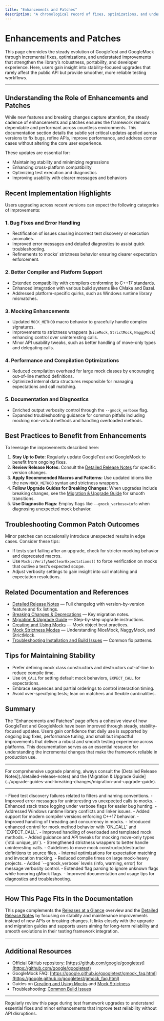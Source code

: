 ```yaml
---
title: "Enhancements and Patches"
description: "A chronological record of fixes, optimizations, and understated improvements added across versions. This page details how the library’s robustness, portability, or developer experience has been incrementally enhanced, providing context for stability-focused upgrades."
---
```


# Enhancements and Patches

This page chronicles the steady evolution of GoogleTest and GoogleMock through incremental fixes, optimizations, and understated improvements that strengthen the library’s robustness, portability, and developer experience. Here, users gain insight into stability-focused upgrades that rarely affect the public API but provide smoother, more reliable testing workflows.

---

## Understanding the Role of Enhancements and Patches

While new features and breaking changes capture attention, the steady cadence of enhancements and patches ensures the framework remains dependable and performant across countless environments. This documentation section details the subtle yet critical updates applied across versions to fix bugs, refine APIs, improve performance, and address corner cases without altering the core user experience.

These updates are essential for:

- Maintaining stability and minimizing regressions
- Enhancing cross-platform compatibility
- Optimizing test execution and diagnostics
- Improving usability with clearer messages and behaviors


## Recent Implementation Highlights

Users upgrading across recent versions can expect the following categories of improvements:

### 1. Bug Fixes and Error Handling
- Rectification of issues causing incorrect test discovery or execution anomalies.
- Improved error messages and detailed diagnostics to assist quick troubleshooting.
- Refinements to mocks’ strictness behavior ensuring clearer expectation enforcement.

### 2. Better Compiler and Platform Support
- Extended compatibility with compilers conforming to C++17 standards.
- Enhanced integration with various build systems like CMake and Bazel.
- Addressed platform-specific quirks, such as Windows runtime library mismatches.

### 3. Mocking Enhancements
- Updated `MOCK_METHOD` macro behavior to gracefully handle complex signatures.
- Improvements to strictness wrappers (`NiceMock`, `StrictMock`, `NaggyMock`) enhancing control over uninteresting calls.
- Minor API usability tweaks, such as better handling of move-only types and delegating calls.

### 4. Performance and Compilation Optimizations
- Reduced compilation overhead for large mock classes by encouraging out-of-line method definitions.
- Optimized internal data structures responsible for managing expectations and call matching.

### 5. Documentation and Diagnostics
- Enriched output verbosity control through the `--gmock_verbose` flag.
- Expanded troubleshooting guidance for common pitfalls including mocking non-virtual methods and handling overloaded methods.


## Best Practices to Benefit from Enhancements

To leverage the improvements described here:

1. **Stay Up to Date:** Regularly update GoogleTest and GoogleMock to benefit from ongoing fixes.
2. **Review Release Notes:** Consult the [Detailed Release Notes](./detailed-release-notes) for specific version changes.
3. **Apply Recommended Macros and Patterns:** Use updated idioms like the new `MOCK_METHOD` syntax and strictness wrappers.
4. **Follow Upgrade Guides for Breaking Changes:** When upgrades include breaking changes, see the [Migration & Upgrade Guide](../upgrade-guides-and-breaking-changes/migration-and-upgrade-guide) for smooth transitions.
5. **Use Diagnostic Flags:** Employ flags like `--gmock_verbose=info` when diagnosing unexpected mock behavior.


## Troubleshooting Common Patch Outcomes

Minor patches can occasionally introduce unexpected results in edge cases. Consider these tips:

- If tests start failing after an upgrade, check for stricter mocking behavior and deprecated macros.
- Use `Mock::VerifyAndClearExpectations()` to force verification on mocks that outlive a test’s expected scope.
- Adjust verbosity settings to gain insight into call matching and expectation resolutions.


## Related Documentation and References

- [Detailed Release Notes](./detailed-release-notes) — Full changelog with version-by-version feature and fix listings.
- [Breaking Changes & Deprecations](../upgrade-guides-and-breaking-changes/breaking-changes) — Key migration notes.
- [Migration & Upgrade Guide](../upgrade-guides-and-breaking-changes/migration-and-upgrade-guide) — Step-by-step upgrade instructions.
- [Creating and Using Mocks](../../guides/mocking-techniques-integration/creating-and-using-mocks) — Mock object best practices.
- [Mock Strictness Modes](../../api-reference/mocking-and-matchers/mock-strictness) — Understanding NiceMock, NaggyMock, and StrictMock.
- [Troubleshooting Installation and Build Issues](../../getting-started/troubleshooting-faq/common-install-issues) — Common fix patterns.


## Tips for Maintaining Stability

- Prefer defining mock class constructors and destructors out-of-line to reduce compile time.
- Use `ON_CALL` for setting default mock behaviors, `EXPECT_CALL` for expectations.
- Embrace sequences and partial orderings to control interaction timing.
- Avoid over-specifying tests; lean on matchers and flexible cardinalities.


## Summary

The "Enhancements and Patches" page offers a cohesive view of how GoogleTest and GoogleMock have been improved through steady, stability-focused updates. Users gain confidence that daily use is supported by ongoing bug fixes, performance tuning, and small but impactful improvements that deliver a robust and smooth testing experience across platforms. This documentation serves as an essential resource for understanding the incremental changes that make the framework reliable in production use.

---

<Info>
For comprehensive upgrade planning, always consult the [Detailed Release Notes](./detailed-release-notes) and the [Migration & Upgrade Guide](../upgrade-guides-and-breaking-changes/migration-and-upgrade-guide).
</Info>


---

<AccordionGroup title="Common Enhancement Categories and Examples">
<Accordion title="Bug Fixes and Diagnostics">
- Fixed test discovery failures related to filters and naming conventions.
- Improved error messages for uninteresting vs unexpected calls to mocks.
- Enhanced stack trace logging under verbose flags for easier bug hunting.
</Accordion>
<Accordion title="Platform and Compiler Improvements">
- Addressed Windows runtime library conflicts and linker issues.
- Added support for modern compiler versions enforcing C++17 behavior.
- Improved handling of threading and concurrency in mocks.
</Accordion>
<Accordion title="Mocking Behavior Refinements">
- Introduced enhanced control for mock method behavior with `ON_CALL` and `EXPECT_CALL`.
- Improved handling of overloaded and templated mock methods.
- Added guidance and API tweaks for mocking move-only types (`std::unique_ptr`).
- Strengthened strictness wrappers to better handle uninteresting calls.
</Accordion>
<Accordion title="Performance and Build Optimizations">
- Guidelines to move mock constructor/destructor definitions to source files.
- Internal optimizations for expectation matching and invocation tracking.
- Reduced compile times on large mock-heavy projects.
</Accordion>
<Accordion title="Configuration and Logging Enhancements">
- Added `--gmock_verbose` levels (info, warning, error) for message verbosity control.
- Extended flag parsing to ignore unknown flags while honoring gMock flags.
- Improved documentation and usage tips for diagnostics and troubleshooting.
</Accordion>
</AccordionGroup>


---

## How This Page Fits in the Documentation

This page complements the [Releases at a Glance](./releases-at-a-glance) overview and the [Detailed Release Notes](./detailed-release-notes) by focusing on stability and maintenance improvements instead of new APIs or breaking changes. It links closely with the upgrade and migration guides and supports users aiming for long-term reliability and smooth evolutions in their testing framework integration.


---

## Additional Resources

- Official GitHub repository: [https://github.com/google/googletest](https://github.com/google/googletest)
- GoogleMock FAQ: [https://google.github.io/googletest/gmock_faq.html](https://google.github.io/googletest/gmock_faq.html)
- Guides on [Creating and Using Mocks](../../guides/mocking-techniques-integration/creating-and-using-mocks) and [Mock Strictness](../../api-reference/mocking-and-matchers/mock-strictness)
- Troubleshooting: [Common Build Issues](../../getting-started/troubleshooting-faq/common-install-issues)

---

<Check>
Regularly review this page during test framework upgrades to understand essential fixes and minor enhancements that improve test reliability without API disruptions.
</Check>
